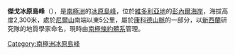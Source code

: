 {{Coord|72|6|S|164|40|E|source:GNIS|display=title}}

'''傑戈冰原島峰'''（{{lang-en|Jago Nunataks}}），是[[南極洲|南極洲]]的[[冰原島峰|冰原島峰]]，位於[[維多利亞地|維多利亞地]]的[[彭內爾海岸|彭內爾海岸]]，海拔高度2,300米，處於[[尼爾山|尼爾山]]南端以東5公里，屬於[[康科德山脈|康科德山脈]]的一部分，以[[新西蘭|新西蘭]]研究隊的地質學家命名，現時由[[南極條約體系|南極條約體系]]管理。

{{Antarctica-geo-stub}}
[[Category:南極洲冰原島峰|Category:南極洲冰原島峰]]